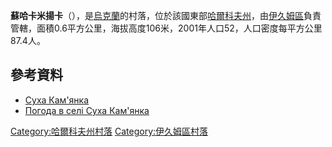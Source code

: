 {{coord|49|5|21|N|37|20|56|E|scale:100000_region:UA|display=title}}

'''蘇哈卡米揚卡'''（{{lang-uk|Суха Кам'янка}}），是[[烏克蘭|烏克蘭]]的村落，位於該國東部[[哈爾科夫州|哈爾科夫州]]，由[[伊久姆區|伊久姆區]]負責管轄，面積0.6平方公里，海拔高度106米，2001年人口52，人口密度每平方公里87.4人。

==參考資料==
*[http://w1.c1.rada.gov.ua/pls/z7502/A005?rdat1=09.01.2009&rf7571=33260 Суха Кам'янка]{{Dead link|date=2018年6月 |bot=InternetArchiveBot |fix-attempted=no }}
* [http://weather.in.ua/ua/har'kovskaja/25587 Погода в селі Суха Кам'янка] {{Wayback|url=http://weather.in.ua/ua/har'kovskaja/25587 |date=20160323034349 }}

{{DEFAULTSORT:Суха Кам'янка}}
[[Category:哈爾科夫州村落|Category:哈爾科夫州村落]]
[[Category:伊久姆區村落|Category:伊久姆區村落]]


{{Kharkiv-geo-stub}}